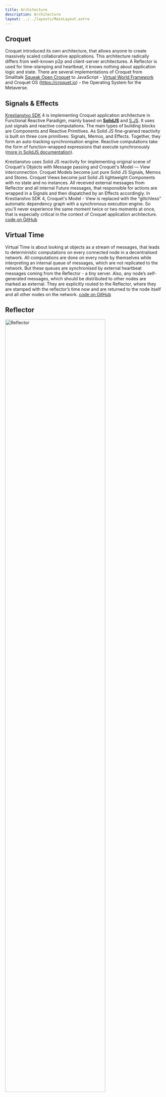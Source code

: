 ```yaml
---
title: Architecture
description: Architecture
layout: ../../layouts/MainLayout.astro
---
```



## Croquet

Croquet introduced its own architecture, that allows anyone to create massively scaled collaborative applications. This architecture radically differs from well-known p2p and client-server architectures. A Reflector is used for time-stamping and heartbeat, it knows nothing about application logic and state. There are several implementations of Croquet from Smalltalk [Squeak Open Croquet](https://wiki.c2.com/?OpenCroquet) to JavaScript - [Virtual World Framework](https://en.wikipedia.org/wiki/Virtual_world_framework) and Croquet OS (https://croquet.io) - the Operating System for the Metaverse.


## Signals & Effects

[Krestianstvo SDK](https://play.krestianstvo.org/) 4 is implementing Croquet application architecture in Functional Reactive Paradigm, mainly based on **[SolidJS](https://www.solidjs.com)** and [S.JS](https://github.com/adamhaile/S). It uses just signals and reactive computations. The main types of building blocks are Components and Reactive Primitives. As Solid JS fine-grained reactivity is built on three core primitives: Signals, Memos, and Effects. Together, they form an auto-tracking synchronisation engine. Reactive computations take the form of function-wrapped expressions that execute synchronously ([more in SolidJS documentation](https://www.solidjs.com/guides/getting-started#learn-solid)).

Krestianstvo uses Solid JS reactivity for implementing original scene of Croquet's Objects with Message passing and Croquet's Model — View interconnection. Croquet Models become just pure Solid JS Signals, Memos and Stores. Croquet Views become just Solid JS lightweight Components with no state and no instances. All received external messages from Reflector and all internal Future messages, that responsible for actions are wrapped in a Signals and then dispatched by an Effects accordingly. In Krestianstvo SDK 4, Croquet's Model - View is replaced with the “glitchless” automatic dependency graph with a synchronous execution engine. So you'll never experience the same moment twice or two moments at once, that is especially critical in the context of Croquet application architecture. [code on GitHub](https://github.com/NikolaySuslov/krestianstvo/blob/main/src/Krestianstvo.js)


## Virtual Time

Virtual Time is about looking at objects as a stream of messages, that leads to deterministic computations on every connected node in a decentralised network. All computations are done on every node by themselves while interpreting an internal queue of messages, which are not replicated to the network. But these queues are synchronised by external heartbeat messages coming from the Reflector - a tiny server. Also, any node’s self-generated messages, which should be distributed to other nodes are marked as external. They are explicitly routed to the Reflector, where they are stamped with the reflector’s time now and are returned to the node itself and all other nodes on the network. [code on GitHub](https://github.com/NikolaySuslov/krestianstvo/blob/main/src/VirtualTime.js)

## Reflector

<img src={reflector} alt="Reflector" width="80%"/>

In Croquet application architecture, the Reflector while being a very tiny or even being a micro service - it remains a server.
It uses WebSockets for coordinating clients, listing world instances connections, providing **now time** for the clients, reflecting external Croquet messages.
It is also used for holding a list of connected clients. It stores a list of running virtual world instances and bootstraps new client connections. [code on GitHub](https://github.com/NikolaySuslov/lcs-reflector)

Time is getting from a machine, running a Reflector server, then it make a stamp for a virtual world instance. Reflector send this time stamps using WebSockets. And on a client side Reflector client has a method for dispatching them in Virtual Time.

## Luminary
[**feature in work**]

<img src={luminary} alt="Luminary" width="80%"/>

Krestianstvo Luminary potentially could replace Reflector server in flavour of using offline-first [Gun DB](https://gun.eco/docs/Introduction) pure distributed storage system. That allows instead of ‘Reflecting’ messages with centralised Croquet’s time now, to ‘Shining’ time on every connected node using Gun’s Hypothetical Amnesia Machine, running in peer-to-peer Web. Gun's HAM combines timestamps, vector clocks, and a conflict resolution algorithm. Also to secure all external messages streams by using peer-to-peer identities and SEA cryptographic library for Gun DB. More over running Luminary on AXE blockchain.
Krestianstvo Luminary simply transforms the only server related Croquet’s part - Reflector (taken from VWF version) into the pure peer-to-peer application, running on a client’s Web Browsers. [code on GitHub](https://github.com/NikolaySuslov/luminary)


| | Croquet&nbsp;Reflector&nbsp;(VWF) | Krestianstvo Luminary |
| --- | :---: | :---: |
| **Architecture:** | Client-Server | Peer-to-Peer |
| **Croquet time stamp:** | on server | on peer |
| **Time now is:** | server machine’s time | GunDB HAM state: combines timestamps, vector clocks, and a conflict resolution algorithm |
| source code | new Date( ).getTime( ) | Gun.state.is ( node, property ) |
| **Heartbeat messages:** | by server | by selected peer |
| **Reflector app logic:** | on server | on peer |
| **Hosting:** | dedicated server with Web Sockets | peer’s Web Browsers connected through Daisy-chain Ad-hoc Mesh-network (for swapping in different transport layers: Web Sockets, WebRTC, etc.) |

[Prev](tryit) | [Next](development)


